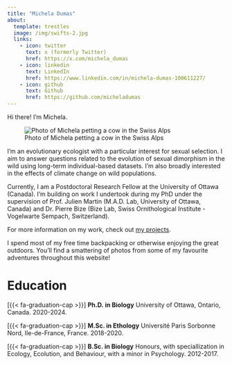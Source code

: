 ```yaml
---
title: "Michela Dumas"
about:
  template: trestles
  image: /img/swifts-2.jpg 
  links:
    - icon: twitter
      text: x (formerly Twitter)
      href: https://x.com/michela_dumas
    - icon: linkedin
      text: LinkedIn
      href: https://www.linkedin.com/in/michela-dumas-100611227/
    - icon: github
      text: Github
      href: https://github.com/micheladumas
---
```


Hi there! I'm Michela. 

![Photo of Michela petting a cow in the Swiss Alps](/img/swiss-2.jpg "Encounter with a cow in the Swiss Alps")

I'm an evolutionary ecologist with a particular interest for sexual selection. I aim to answer questions related to the evolution of sexual dimorphism in the wild using long-term individual-based datasets. I'm also broadly interested in the effects of climate change on wild populations. 

Currently, I am a Postdoctoral Research Fellow at the University of Ottawa (Canada). I'm building on work I undertook during my PhD under the supervision of Prof. Julien Martin (M.A.D. Lab, University of Ottawa, Canada) and Dr. Pierre Bize (Bize Lab, Swiss Ornithological Institute - Vogelwarte Sempach, Switzerland).

For more information on my work, check out [my projects](https://micheladumas.github.io/projects).

I spend most of my free time backpacking or otherwise enjoying the great outdoors. You'll find a smattering of photos from some of my favourite adventures throughout this website! 

# Education

[{{< fa-graduation-cap >}}] **Ph.D. in Biology** University of Ottawa, Ontario, Canada. 2020-2024.

[{{< fa-graduation-cap >}}] **M.Sc. in Ethology** Université Paris Sorbonne Nord, Ile-de-France, France. 2018-2020. 

[{{< fa-graduation-cap >}}] **B.Sc. in Biology** Honours, with speciallization in Ecology, Ecolution, and Behaviour, with a minor in Psychology. 2012-2017.
